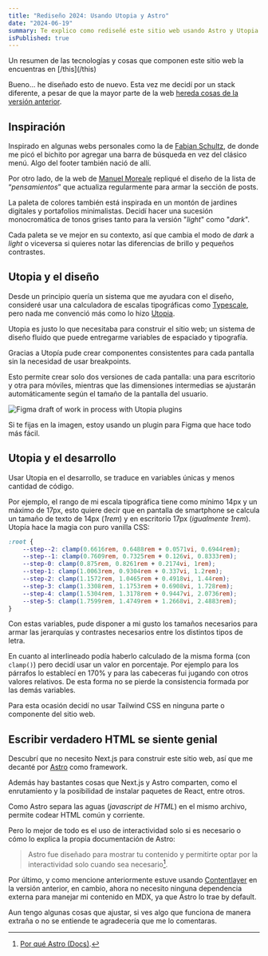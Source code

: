 ```yaml
---
title: "Rediseño 2024: Usando Utopia y Astro"
date: "2024-06-19"
summary: Te explico como rediseñé este sitio web usando Astro y Utopia
isPublished: true
---
```


<Message inPost>
	Un resumen de las tecnologías y cosas que componen este sitio web la encuentras en [/this](/this)
</Message>

Bueno... he diseñado esto de nuevo. Esta vez me decidí por un stack diferente, a pesar de que la mayor parte de la web [hereda cosas de la versión anterior](https://2023.juanberrios.com).

## Inspiración

Inspirado en algunas webs personales como la de [Fabian Schultz](https://www.fabianschultz.com/), de donde me picó el bichito por agregar una barra de búsqueda en vez del clásico menú. Algo del footer también nació de allí. 

Por otro lado, de la web de [Manuel Moreale](https://manuelmoreale.com/) repliqué el diseño de la lista de “*pensamientos*” que actualiza regularmente para armar la sección de posts.

La paleta de colores también está inspirada en un montón de jardines digitales y portafolios minimalistas. Decidí hacer una sucesión monocromática de tonos grises tanto para la versión "_light_" como "_dark_".

<Palette />

Cada paleta se ve mejor en su contexto, así que cambia el modo de _dark_ a _light_ o viceversa si quieres notar las diferencias de brillo y pequeños contrastes.

## Utopia y el diseño

Desde un principio quería un sistema que me ayudara con el diseño, consideré usar una calculadora de escalas tipográficas como [Typescale](https://typescale.com/), pero nada me convenció más como lo hizo [Utopia](https://utopia.fyi/).

Utopia es justo lo que necesitaba para construir el sitio web; un sistema de diseño fluido que puede entregarme variables de espaciado y tipografía.

Gracias a Utopía pude crear componentes consistentes para cada pantalla sin la necesidad de usar breakpoints.

Esto permite crear solo dos versiones de cada pantalla: una para escritorio y otra para móviles, mientras que las dimensiones intermedias se ajustarán automáticamente según el tamaño de la pantalla del usuario.

![Figma draft of work in process with Utopia plugins](https://storage.juanberrios.com/figma-capture.png)

Si te fijas en la imagen, estoy usando un plugin para Figma que hace todo más fácil.

## Utopia y el desarrollo

Usar Utopia en el desarrollo, se traduce en variables únicas y menos cantidad de código.

Por ejemplo, el rango de mi escala tipográfica tiene como mínimo 14px y un máximo de 17px, esto quiere decir que en pantalla de smartphone se calcula un tamaño de texto de 14px (_1rem_) y en escritorio 17px (_igualmente 1rem_). Utopía hace la magia con puro vanilla CSS:

```css
:root {
	--step--2: clamp(0.6616rem, 0.6488rem + 0.0571vi, 0.6944rem);
	--step--1: clamp(0.7609rem, 0.7325rem + 0.126vi, 0.8333rem);
	--step-0: clamp(0.875rem, 0.8261rem + 0.2174vi, 1rem);
	--step-1: clamp(1.0063rem, 0.9304rem + 0.337vi, 1.2rem);
	--step-2: clamp(1.1572rem, 1.0465rem + 0.4918vi, 1.44rem);
	--step-3: clamp(1.3308rem, 1.1753rem + 0.6908vi, 1.728rem);
	--step-4: clamp(1.5304rem, 1.3178rem + 0.9447vi, 2.0736rem);
	--step-5: clamp(1.7599rem, 1.4749rem + 1.2668vi, 2.4883rem);
}
```

Con estas variables, pude disponer a mi gusto los tamaños necesarios para armar las jerarquías y contrastes necesarios entre los distintos tipos de letra.

En cuanto al interlineado podía haberlo calculado de la misma forma (con `clamp()`) pero decidí usar un valor en porcentaje. Por ejemplo para los párrafos lo establecí en 170% y para las cabeceras fui jugando con otros valores relativos. De esta forma no se pierde la consistencia formada por las demás variables.

Para esta ocasión decidí no usar Tailwind CSS en ninguna parte o componente del sitio web.

## Escribir verdadero HTML se siente genial

Descubrí que no necesito Next.js para construir este sitio web, así que me decanté por [Astro](https://astro.build) como framework.

Además hay bastantes cosas que Next.js y Astro comparten, como el enrutamiento y la posibilidad de instalar paquetes de React, entre otros.

Como Astro separa las aguas (*javascript de HTML*) en el mismo archivo, permite codear HTML común y corriente.

Pero lo mejor de todo es el uso de interactividad solo si es necesario o cómo lo explica la propia documentación de Astro:

> Astro fue diseñado para mostrar tu contenido y permitirte optar por la interactividad solo cuando sea necesario[^1].

Por último, y como mencione anteriormente estuve usando [Contentlayer](/posts/contentlayer) en la versión anterior, en cambio, ahora no necesito ninguna dependencia externa para manejar mi contenido en MDX, ya que Astro lo trae by default.

Aun tengo algunas cosas que ajustar, si ves algo que funciona de manera extraña o no se entiende te agradecería que me lo comentaras.

[^1]: [Por qué Astro (Docs)](https://docs.astro.build/es/concepts/why-astro/#orientado-al-contenido).